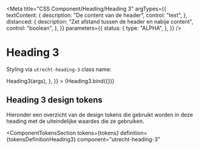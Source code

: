 <!-- @license CC0-1.0 -->



<Meta
  title="CSS Component/Heading/Heading 3"
  argTypes={{
    textContent: {
      description: "De content van de header",
      control: "text",
    },
    distanced: {
      description: "Zet afstand tussen de header en nabije content",
      control: "boolean",
    },
  }}
  parameters={{
    status: {
      type: "ALPHA",
    },
  }}
/>

# Heading 3

Styling via `utrecht-heading-3` class name:

<Canvas>
  <Story
    name="Heading 3"
    args={{
      distanced: true,
      textContent: "The Quick Brown Fox Jumps Over The Lazy Dog",
    }}
    parameters={{
      docs: {
        transformSource: (_src, { args }) => Heading3(args),
      },
    }}
  >
    {Heading3.bind({})}
  </Story>
</Canvas>

<ArgsTable story="Heading 3" />

## Heading 3 design tokens

Hieronder een overzicht van de design tokens die gebruikt worden in deze heading met de uiteindelijke waardes die ze gebruiken.

<ComponentTokensSection
  tokens={tokens}
  definition={tokensDefinitionHeading3}
  component="utrecht-heading-3"
></ComponentTokensSection>
